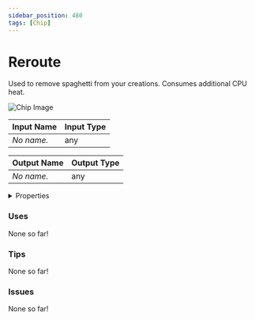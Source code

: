 ```yaml
---
sidebar_position: 480
tags: [Chip]
---
```


# Reroute

Used to remove spaghetti from your creations. Consumes additional CPU heat.



![Chip Image](/svg/f8db4ba2-7380-49a0-a0ba-bcdca11fec96.svg)

| Input Name | Input Type |
|-----------|-----------|
| *No name.* | any |

| Output Name | Output Type |
|-----------|-----------|
| *No name.* | any |


<details>
  <summary>Properties</summary>
  <div>
    <div>
    <table>
      <thead>
        <tr>
          <th>Is beta required?</th>
          <th>❌</th>
        </tr>
        <tr>
          <th>Is this chip a trolling risk?</th>
          <th>❌</th>
        </tr>
        <tr>
          <th>Chip UUPD</th>
          <th>._uuid</th>
        </tr>
      </thead>
    </table>
    </div>
  </div>
</details>

### Uses

None so far!

### Tips

None so far!

### Issues

None so far!